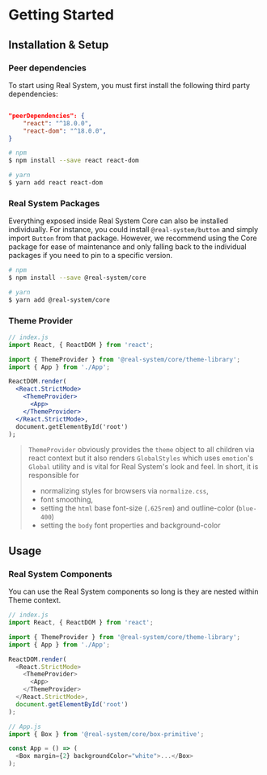 

<Meta title="Real System/Getting Started" parameters={makeMdxParameters()} />

# Getting Started

## Installation & Setup

### Peer dependencies

To start using Real System, you must first install the following third party dependencies:

```json copy=false

"peerDependencies": {
    "react": "^18.0.0",
    "react-dom": "^18.0.0",
}
```

```bash
# npm
$ npm install --save react react-dom

# yarn
$ yarn add react react-dom
```

### Real System Packages

Everything exposed inside Real System Core can also be installed individually. For instance, you could install `@real-system/button` and simply import `Button` from that package. However, we recommend using the Core package for ease of maintenance and only falling back to the individual packages if you need to pin to a specific version.

```bash
# npm
$ npm install --save @real-system/core

# yarn
$ yarn add @real-system/core
```

### Theme Provider

```jsx
// index.js
import React, { ReactDOM } from 'react';

import { ThemeProvider } from '@real-system/core/theme-library';
import { App } from './App';

ReactDOM.render(
  <React.StrictMode>
    <ThemeProvider>
      <App>
    </ThemeProvider>
  </React.StrictMode>,
  document.getElementById('root')
);
```

> `ThemeProvider` obviously provides the `theme` object to all children via react context but it also renders `GlobalStyles` which uses `emotion`'s `Global` utility and is vital for Real System's look and feel. In short, it is responsible for
>
> - normalizing styles for browsers via `normalize.css`,
> - font smoothing,
> - setting the `html` base font-size (`.625rem`) and outline-color (`blue-400`)
> - setting the `body` font properties and background-color

## Usage

### Real System Components

You can use the Real System components so long is they are nested within Theme context.

```js
// index.js
import React, { ReactDOM } from 'react';

import { ThemeProvider } from '@real-system/core/theme-library';
import { App } from './App';

ReactDOM.render(
  <React.StrictMode>
    <ThemeProvider>
      <App>
    </ThemeProvider>
  </React.StrictMode>,
  document.getElementById('root')
);

// App.js
import { Box } from '@real-system/core/box-primitive';

const App = () => (
  <Box margin={2} backgroundColor="white">...</Box>
);
```
